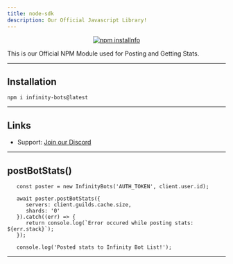 ```yaml
---
title: node-sdk
description: Our Official Javascript Library!
---
```



<div align="center">
  <p>
    <a href="https://nodei.co/npm/infinity-bots/"><img src="https://nodei.co/npm/infinity-bots.png?downloads=true&stars=true" alt="npm installnfo" /></a>
  </p>
</div>

This is our Official NPM Module used for Posting and Getting Stats.

--- 

## Installation
`npm i infinity-bots@latest`

---

## Links

- Support: [Join our Discord](https://botlist.site/discord)

---

## postBotStats()
```js:title=Discord.js%20v13
   const poster = new InfinityBots('AUTH_TOKEN', client.user.id);

   await poster.postBotStats({
      servers: client.guilds.cache.size,
      shards: '0'
   }).catch((err) => {
      return console.log(`Error occured while posting stats: ${err.stack}`);
   });
   
   console.log('Posted stats to Infinity Bot List!');
```

---
